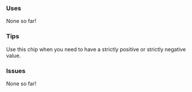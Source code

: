 ### Uses

None so far!

### Tips

Use this chip when you need to have a strictly positive or strictly negative value.

### Issues

None so far!